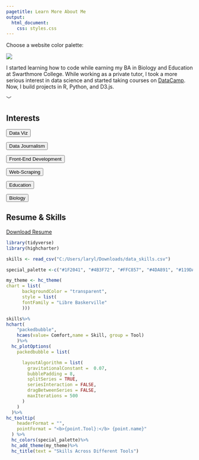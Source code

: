 ```yaml
---
pagetitle: Learn More About Me
output:
  html_document:
    css: styles.css
---
```

<link rel="stylesheet" href="https://use.fontawesome.com/releases/v5.0.7/css/all.css">
<link id="theme-style" rel= "stylesheet" href="light.css">

<div class= "containers theme-bar">
<p class= "theme-text"> Choose a website color palette:</p>
<div class= "theme-holder">
<div data-mode="light" class = "theme light"></div>
<div data-mode="salmon" class = "theme salmon"></div>
<div data-mode="sea" class = "theme sea"></div>
<div data-mode="dark" class = "theme dark"></div>
</div>

</div>
<div class= "containers main2">

<div class= "section2">
<div id= "col1">
<img  id= "img5" src="imgs/professional_pic.png">
</div>

<div id= "col2">
<p>I started learning how to code while earning my BA in Biology and Education at Swarthmore College. While working as a  private tutor, I took a more serious interest in data science and started taking courses on <a class="datacamp-link" href="https://www.datacamp.com/" >DataCamp</a>. Now, I build projects in R, Python, and D3.js.</p>

<div class= "footer-icons">
  <a href="https://github.com/larylc"><i class="fab fa-github social2"></i></a>
  <a href="https://www.linkedin.com/in/cedriclary/"><i class="fab fa-linkedin social2"></i></a>
  <a href="https://larylc.github.io/Independent-Projects-/index.html"><i class="fas fa-link social2"></i></a>
</div>
  <p class ="arrow arrow2">﹀</p>
</div>

</div>
</div>


<div class= "containers main3">
<div class= "section3">

<div id="col3">

<h2>Interests</h2>
<div class = "tags"> 
  <form action="https://loganlary.shinyapps.io/prodigies_app/?_ga=2.15136438.103236738.1633010249-569369622.1613318148">
  <button class= "tag-button">Data Viz</button>
  </form>
  
  <form action="https://larylc.github.io/Independent-Projects-/dreamworks_disney_pixar.html">
  <button class= "tag-button">Data Journalism</button>
  </form>
  
  <form action="index.html">
  <button class= "tag-button">Front-End Development</button>
  </form>
  
  <form action="https://larylc.github.io/chess_bdays_bplaces/">
  <button class= "tag-button">Web-Scraping</button>
  </form>

  <form action= "#">
  <button class= "tag-button">Education</button>
  </form>
  
  <form action= "https://github.com/larylc/Summer-Research-2018/blob/main/Sigma%20Xi%20Research%20Poster%20Summer%202018%20Cedric%20Lary-%20Ultra.pdf">
  <button class= "tag-button">Biology</button>
  </form>

</div>  

</div>



<div id="col4" >
<h2>Resume & Skills</h2>

 <a class="download-link" href="imgs/resume.pdf"><i class="fas fa-download"></i>Download Resume</a>
  

```r


library(tidyverse)
library(highcharter)

skills <- read_csv("C:/Users/laryl/Downloads/data_skills.csv")

special_palette <-c("#1F2041", "#4B3F72", "#FFC857", "#4DA891", "#119DA4", "#19647E", "#417F95" )

my_theme <- hc_theme(
chart = list(
      backgroundColor = "transparent",
      style = list(
      fontFamily = "Libre Baskerville"
      )))

skills%>%
hchart(
    "packedbubble", 
    hcaes(value= Comfort,name = Skill, group = Tool)
    )%>%
  hc_plotOptions(
    packedbubble = list(

      layoutAlgorithm = list(
        gravitationalConstant =  0.07,
        bubblePadding = 8,
        splitSeries = TRUE,
        seriesInteraction = FALSE,
        dragBetweenSeries = FALSE,
        maxIterations = 500
      )
    )
  )%>%
hc_tooltip(
    headerFormat = "",
    pointFormat = "<b>{point.Tool}:</b> {point.name}"
  ) %>%
  hc_colors(special_palette)%>%
  hc_add_theme(my_theme)%>%
  hc_title(text = "Skills Across Different Tools")



````
 
 
 
 
 
 

</div>

</div>

</div>


<script src="./script2.js"></script>
